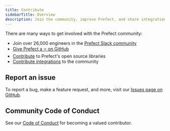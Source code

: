 ```yaml
---
title: Contribute
sidebarTitle: Overview
description: Join the community, improve Prefect, and share integrations
---
```


There are many ways to get involved with the Prefect community:

- Join over 26,000 engineers in the [Prefect Slack community](https://prefect.io/slack)
- [Give Prefect a ⭐️ on GitHub](https://github.com/PrefectHQ/prefect)
- [Contribute](/contribute/install-contribute) to Prefect's open source libraries
- [Contribute integrations](/contribute/integrations) to the community

## Report an issue

To report a bug, make a feature request, and more, visit our [Issues page on GitHub](https://github.com/PrefectHQ/prefect/issues/new/choose).

## Community Code of Conduct

See our [Code of Conduct](/contribute/code-of-conduct) for becoming a valued contributor.